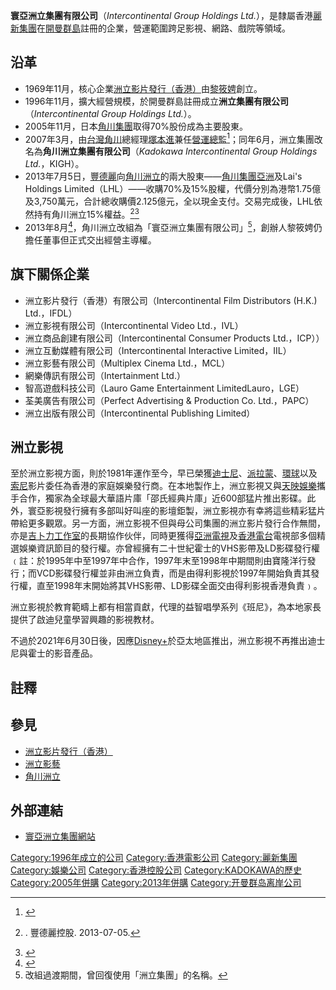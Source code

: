 {{advert|time=2020-04-22T15:46:01+00:00}}
{{newsrelease|time=2020-04-22T15:46:01+00:00}}
{{Infobox Company 
| company_name = 寰亞洲立集團有限公司
| company_name_en = Intercontinental Group Holdings Ltd.
| company_logo = [[File:ighlogo.gif|200px]]
| company_type = [[有限公司|有限公司]]
| company_slogan = 
| market_information = [[非上市公司|非上市公司]]
| foundation = 1996年11月5日<ref>{{PDF|[http://www.esun.com/downloads/news/ESH/C_571_Major%20Transaction%20Circular_20130725.pdf 有關收購於角川洲立集團有限公司85%權益之主要交易及股東特別大會通告]}}. [[豐德麗控股|豐德麗控股]]. 2013-07-25.</ref>
|predecessor = 洲立集團（1996年11月）<br />角川洲立集團（2007年6月）
| location = {{flagicon|Hong Kong}} 新界葵涌大連排道200號偉倫中心第二期27樓前座
| zip_code = 
| telephone_no = +852 2481-6693
| key_people = 執行董事：[[呂兆泉|呂兆泉]]<br />營運總監：[[施偉業|施偉業]]
主席：[[林建岳|林建岳]]
| industry = 
| founder =[[黎筱娉|黎筱娉]]
| products = 影視產品、戲院經營、電玩遊戲、網上貿易及周邊產品銷售
| capital = 
| revenue = 
| operating_income = 
| net_income = 
| num_employees = 
| accounting_period = 
| major_shareholder= [[豐德麗控股|豐德麗控股]] 85%<br />LHL 15%
| parent = [[豐德麗控股|豐德麗控股]]
| subsid = [[洲立影片發行（香港）|洲立影片發行（香港）]]有限公司<br/>[[洲立影視|洲立影視]]有限公司<br/>[[洲立影藝|洲立影藝]]有限公司<br/>荃美廣告有限公司<br/>網樂傳訊有限公司<br/>洲立商品創建有限公司<br/>智高遊戲科技公司<br />洲立出版有限公司
| homepage = http://www.intercontinental.com.hk/
| footnotes = 2013年8月原'''角川洲立集團'''改名
| width = 350px
}}
'''寰亞洲立集團有限公司'''（''Intercontinental Group Holdings Ltd.''），是隸屬香港[[麗新集團|麗新集團]]在[[開曼群島|開曼群島]]註冊的企業，營運範圍跨足影視、網路、戲院等領域。

== 沿革 ==
*1969年11月，核心企業[[洲立影片發行（香港）|洲立影片發行（香港）]]由[[黎筱娉|黎筱娉]]創立。
*1996年11月，擴大經營規模，於開曼群島註冊成立'''洲立集團有限公司'''（''Intercontinental Group Holdings Ltd.''）。
*2005年11月，日本[[角川集團|角川集團]]取得70%股份成為主要股東。
*2007年3月，由[[台灣角川|台灣角川]]總經理[[塚本進|塚本進]]兼任[[營運總監|營運總監]]<ref>{{cite web |url=http://www.magazine.org.tw/epaperfiles/487_0320.htm#n13 |title=台灣國際角川書店總經理暨Taipei Walker發行人塚本進先生，自2007年3月1日起，兼任香港洲立集團COO一職 |publisher=MBAT E-NEWS |date=2007-03-20 |accessdate=2011-01-12 |archive-date=2016-03-06 |archive-url=https://web.archive.org/web/20160306143700/http://www.magazine.org.tw/epaperfiles/487_0320.htm#n13 |dead-url=no }}</ref>；同年6月，洲立集團改名為'''角川洲立集團有限公司'''（''Kadokawa Intercontinental Group Holdings Ltd.''，KIGH）。
*2013年7月5日，[[豐德麗|豐德麗]]向[[角川洲立|角川洲立]]的兩大股東——[[角川集團亞洲|角川集團亞洲]]及Lai's Holdings Limited（LHL）——收購70%及15%股權，代價分別為港幣1.75億及3,750萬元，合計總收購價2.125億元，全以現金支付。交易完成後，LHL依然持有角川洲立15%權益。<ref>{{PDF|[http://www.esun.com/downloads/news/ESH/C_571_A_Major%20Transaction_20130705.pdf 有關收購於角川洲立集團有限公司85%權益之主要交易]}}. 豐德麗控股. 2013-07-05.</ref><ref>{{lang|ja|{{PDF|[http://ir.kadokawa.co.jp/topics/21030705_csds.pdf 連結子会社（孫会社及び曾孫会社）の異動（株式譲渡）及び特別利益の発生に関するお知らせ]}}. KADOKAWA. 2013-07-05.}}</ref>
*2013年8月<ref>{{lang|ja|{{PDF|[http://ir.kadokawa.co.jp/topics/20130816_tsoe.pdf 連結子会社（孫会社及び曾孫会社）株式の譲渡完了に関するお知らせ]}}. KADOKAWA. 2013-08-16.}}</ref>，角川洲立改組為「寰亞洲立集團有限公司」<ref>改組過渡期間，曾回復使用「洲立集團」的名稱。</ref>，創辦人黎筱娉仍擔任董事但正式交出經營主導權。

== 旗下關係企業 ==
*洲立影片發行（香港）有限公司（Intercontinental Film Distributors (H.K.) Ltd.，IFDL）
*洲立影視有限公司（Intercontinental Video Ltd.，IVL）
*洲立商品創建有限公司（Intercontinental Consumer Products Ltd.，ICP））
*洲立互動媒體有限公司（Intercontinental Interactive Limited，IIL）
*洲立影藝有限公司（Multiplex Cinema Ltd.，MCL）
*網樂傳訊有限公司（Intertainment Ltd.）
*智高遊戲科技公司（Lauro Game Entertainment LimitedLauro，LGE）
*荃美廣告有限公司（Perfect Advertising & Production Co. Ltd.，PAPC）
*洲立出版有限公司（Intercontinental Publishing Limited）

== 洲立影視 ==
至於洲立影視方面，則於1981年運作至今，早已榮獲[[迪士尼|迪士尼]]、[[派拉蒙|派拉蒙]]、[[環球|環球]]以及[[索尼|索尼]]影片委任為香港的家庭娛樂發行商。在本地製作上，洲立影視又與[[天映娛樂|天映娛樂]]攜手合作，獨家為全球最大華語片庫「邵氏經典片庫」近600部猛片推出影碟。此外，寰亞影視發行擁有多部叫好叫座的影壇鉅製，洲立影視亦有幸將這些精彩猛片帶給更多觀眾。另一方面，洲立影視不但與母公司集團的洲立影片發行合作無間，亦是[[吉卜力工作室|吉卜力工作室]]的長期協作伙伴，同時更獲得[[亞洲電視|亞洲電視]]及[[香港電台|香港電台]]電視部多個精選娛樂資訊節目的發行權。亦曾經擁有二十世紀霍士的VHS影帶及LD影碟發行權﹙註：於1995年中至1997年中合作，1997年末至1998年中期間則由寶隆洋行發行；而VCD影碟發行權並非由洲立負責，而是由得利影視於1997年開始負責其發行權，直至1998年末開始將其VHS影帶、LD影碟全面交由得利影視香港負責﹚。

洲立影視於教育範疇上都有相當貢獻，代理的益智唱學系列《班尼》，為本地家長提供了啟迪兒童學習興趣的影視教材。

不過於2021年6月30日後，因應[[Disney+|Disney+]]於亞太地區推出，洲立影視不再推出迪士尼與霍士的影音產品。

== 註釋 ==
{{reflist}}

==參見==
*[[洲立影片發行（香港）|洲立影片發行（香港）]]
*[[洲立影藝|洲立影藝]]
*[[角川洲立|角川洲立]]

== 外部連結 ==
*[http://www.intercontinental.com.hk/ 寰亞洲立集團網站] {{Wayback|url=http://www.intercontinental.com.hk/ |date=20200929013115 }}{{en}}{{zh-hant}}{{zh-hans}}

{{DEFAULTSORT:Intercontinental}}
[[Category:1996年成立的公司|Category:1996年成立的公司]]
[[Category:香港電影公司|Category:香港電影公司]]
[[Category:麗新集團|Category:麗新集團]]
[[Category:娛樂公司|Category:娛樂公司]]
[[Category:香港控股公司|Category:香港控股公司]]
[[Category:KADOKAWA的歷史|Category:KADOKAWA的歷史]]
[[Category:2005年併購|Category:2005年併購]]
[[Category:2013年併購|Category:2013年併購]]
[[Category:开曼群岛离岸公司|Category:开曼群岛离岸公司]]